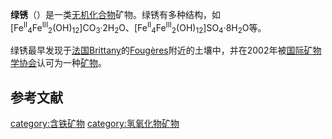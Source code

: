 {{Otheruses|subject=混合价态铁氢氧化物矿物|other=绿锈的其它含义|绿锈}}
{{Infobox mineral
| name        = Fougèrite
| boxwidth    = 
| boxbgcolor  = 
| image       = 
| imagesize   = 
| alt         = 
| caption     = 
| category    = 氢氧化物矿物
| formula     = [Fe<sup>2+</sup><sub>4</sub>Fe<sup>3+</sup><sub>2</sub>(OH)<sub>12</sub>][CO<sub>3</sub>]·3H<sub>2</sub>O
| molweight   = 
| strunz      = 4.FL.05
| dana        = 
| system      = Trigonal
| class       = {{overline|3}}m ({{overline|3}} 2/m) - Hexagonal scalenohedral
| symmetry    = R{{overline|3}}m
| unit cell   = a = 3.125 Å, c = 22.5 Å
| color       = 
| colour      = 蓝绿
| habit       = 
| twinning    = 
| cleavage    = 
| fracture    = 
| tenacity    = 
| mohs        = 
| luster      = Earthy
| streak      = 
| diaphaneity = 不透明
| gravity     = 
| density     = 
| polish      = 
| opticalprop = 
| refractive  = 
| birefringence = 
| pleochroism = 
| 2V          = 
| dispersion  = 
| extinction  = 
| length fast/slow =
| fluorescence = 
| absorption  = 
| melt        = 
| fusibility  = 
| diagnostic  = 
| solubility  = 
| impurities  = 
| alteration  = Unstable - alters to [[goethite|goethite]] or [[limonite|limonite]]
| other       = 
| prop1       = 
| prop1text   = 
| references  = <ref>Fougèrite data on [http://www.mindat.org/min-27543.html Mindat.org]</ref>
}}
'''绿锈'''（{{lang-en|Fougerite}}）是一类[[无机化合物|无机化合物]]矿物。绿锈有多种结构，如[Fe<sup>II</sup><sub>4</sub>Fe<sup>III</sup><sub>2</sub>(OH)<sub>12</sub>]CO<sub>3</sub>·2H<sub>2</sub>O、[Fe<sup>II</sup><sub>4</sub>Fe<sup>III</sup><sub>2</sub>(OH)<sub>12</sub>]SO<sub>4</sub>·8H<sub>2</sub>O等。

绿锈最早发现于[[法国|法国]][[Brittany|Brittany]]的[[Fougères|Fougères]]附近的土壤中，并在2002年被[[国际矿物学协会|国际矿物学协会]]认可为一种[[矿物|矿物]]。
==参考文献==
{{reflist}}

[[category:含铁矿物|category:含铁矿物]]
[[category:氢氧化物矿物|category:氢氧化物矿物]]